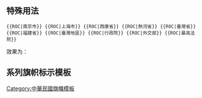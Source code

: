 <includeonly><!-- 在這裡加入模板的保護標識 --></includeonly><noinclude>{{Documentation subpage}}</noinclude>
<!-- 在本行下編輯模板說明 -->

== 特殊用法 ==
<pre>{{ROC|南京市}} {{ROC|上海市}} {{ROC|西康省}} {{ROC|熱河省}} {{ROC|臺灣省}} {{ROC|福建省}} {{ROC|臺灣地區}} {{ROC|行政院}} {{ROC|外交部}} {{ROC|最高法院}}</pre>
效果为：{{ROC|南京市}} {{ROC|上海市}}  {{ROC|西康省}} {{ROC|熱河省}} {{ROC|臺灣省}} {{ROC|福建省}} {{ROC|臺灣地區}} {{ROC|行政院}} {{ROC|外交部}} {{ROC|最高法院}}

== 系列旗帜标示模板 ==
{{TWN-all}}
{{CHN-all}}

<includeonly>
<!-- 本行下加入模板的分類 -->

[[Category:中華民國旗幟模板]]
</includeonly>